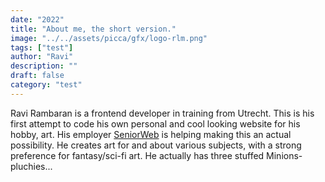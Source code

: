 ```yaml
---
date: "2022"
title: "About me, the short version."
image: "../../assets/picca/gfx/logo-rlm.png"
tags: ["test"]
author: "Ravi"
description: ""
draft: false
category: "test"
---
```


Ravi Rambaran is a frontend developer in training from Utrecht. This is his first attempt to code his own personal and cool looking website for his hobby, art. His employer [SeniorWeb](https://seniorweb.nl) is helping making this an actual possibility. He creates art for and about various subjects, with a strong preference for fantasy/sci-fi art. He actually has three stuffed Minions-pluchies...
